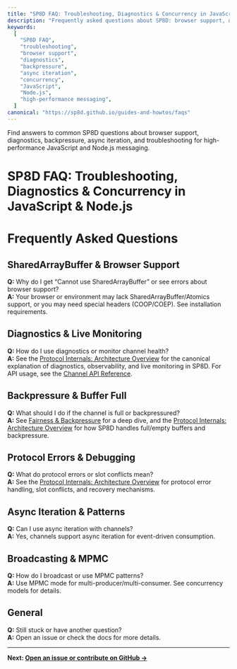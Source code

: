 ```yaml
---
title: "SP8D FAQ: Troubleshooting, Diagnostics & Concurrency in JavaScript & Node.js"
description: "Frequently asked questions about SP8D: browser support, diagnostics, backpressure, async iteration, and troubleshooting for high-performance JavaScript and Node.js messaging."
keywords:
  [
    "SP8D FAQ",
    "troubleshooting",
    "browser support",
    "diagnostics",
    "backpressure",
    "async iteration",
    "concurrency",
    "JavaScript",
    "Node.js",
    "high-performance messaging",
  ]
canonical: "https://sp8d.github.io/guides-and-howtos/faqs"
---
```


Find answers to common SP8D questions about browser support, diagnostics, backpressure, async iteration, and troubleshooting for high-performance JavaScript and Node.js messaging.

# SP8D FAQ: Troubleshooting, Diagnostics & Concurrency in JavaScript & Node.js


# Frequently Asked Questions

## SharedArrayBuffer & Browser Support

**Q:** Why do I get “Cannot use SharedArrayBuffer” or see errors about browser support?  
**A:** Your browser or environment may lack SharedArrayBuffer/Atomics support, or you may need special headers (COOP/COEP). See installation requirements.

## Diagnostics & Live Monitoring

**Q:** How do I use diagnostics or monitor channel health?  
**A:** See the [Protocol Internals: Architecture Overview](/protocol-internals/architecture-overview#observability--diagnostics) for the canonical explanation of diagnostics, observability, and live monitoring in SP8D. For API usage, see the [Channel API Reference](/api-reference/channel-api).

## Backpressure & Buffer Full

**Q:** What should I do if the channel is full or backpressured?  
**A:** See [Fairness & Backpressure](/principles/fairness-backpressure) for a deep dive, and the [Protocol Internals: Architecture Overview](/protocol-internals/architecture-overview#edge-cases--robustness) for how SP8D handles full/empty buffers and backpressure.

## Protocol Errors & Debugging

**Q:** What do protocol errors or slot conflicts mean?  
**A:** See the [Protocol Internals: Architecture Overview](/protocol-internals/architecture-overview#edge-cases--robustness) for protocol error handling, slot conflicts, and recovery mechanisms.

## Async Iteration & Patterns

**Q:** Can I use async iteration with channels?  
**A:** Yes, channels support async iteration for event-driven consumption.

## Broadcasting & MPMC

**Q:** How do I broadcast or use MPMC patterns?  
**A:** Use MPMC mode for multi-producer/multi-consumer. See concurrency models for details.

## General

**Q:** Still stuck or have another question?  
**A:** Open an issue or check the docs for more details.

---

**Next: [Open an issue or contribute on GitHub →](https://github.com/SP8D/sp8d/issues)**
